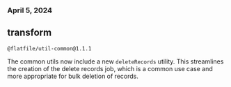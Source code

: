 ### April 5, 2024

## transform

`@flatfile/util-common@1.1.1`

The common utils now include a new `deleteRecords` utility. This streamlines the creation of the delete records job, which is a common use case and more appropriate for bulk deletion of records.
